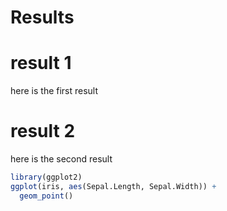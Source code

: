 # Results

# result 1
here is the first result

# result 2
here is the second result


```r
library(ggplot2)
ggplot(iris, aes(Sepal.Length, Sepal.Width)) +
  geom_point()
```

